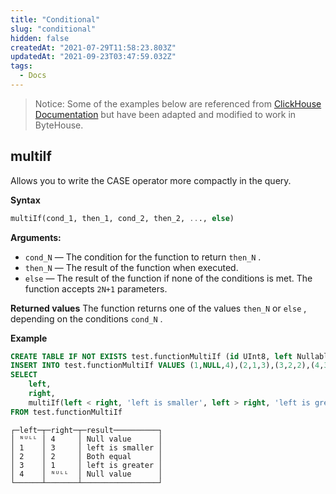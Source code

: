 ```yaml
---
title: "Conditional"
slug: "conditional"
hidden: false
createdAt: "2021-07-29T11:58:23.803Z"
updatedAt: "2021-09-23T03:47:59.032Z"
tags:
  - Docs
---
```


> Notice:
> Some of the examples below are referenced from [ClickHouse Documentation](https://clickhouse.com/docs/en/sql-reference/functions/) but have been adapted and modified to work in ByteHouse.

## multiIf

Allows you to write the CASE operator more compactly in the query.

**Syntax**

```sql
multiIf(cond_1, then_1, cond_2, then_2, ..., else)
```

**Arguments:**

- `cond_N` — The condition for the function to return `then_N` .
- `then_N` — The result of the function when executed.
- `else` — The result of the function if none of the conditions is met.
  The function accepts `2N+1` parameters.

**Returned values**
The function returns one of the values `then_N` or `else` , depending on the conditions `cond_N` .

**Example**

```sql
CREATE TABLE IF NOT EXISTS test.functionMultiIf (id UInt8, left Nullable(UInt8), right Nullable(UInt8)) ENGINE=CnchMergeTree ORDER BY id;
INSERT INTO test.functionMultiIf VALUES (1,NULL,4),(2,1,3),(3,2,2),(4,3,1),(5,4,NULL);
SELECT
    left,
    right,
    multiIf(left < right, 'left is smaller', left > right, 'left is greater', left = right, 'Both equal', 'Null value') AS result
FROM test.functionMultiIf
```

```plain%20text
┌─left─┬─right─┬─result──────────┐
│ ᴺᵁᴸᴸ │ 4     │ Null value      │
│ 1    │ 3     │ left is smaller │
│ 2    │ 2     │ Both equal      │
│ 3    │ 1     │ left is greater │
│ 4    │ ᴺᵁᴸᴸ  │ Null value      │
└──────┴───────┴─────────────────┘
```
